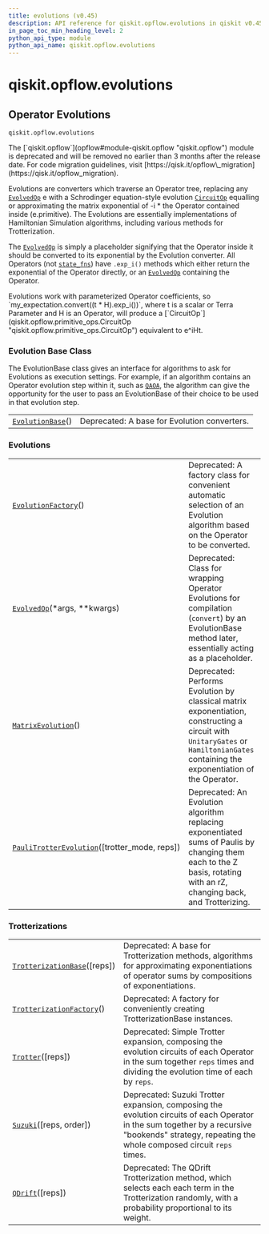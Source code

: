 ```yaml
---
title: evolutions (v0.45)
description: API reference for qiskit.opflow.evolutions in qiskit v0.45
in_page_toc_min_heading_level: 2
python_api_type: module
python_api_name: qiskit.opflow.evolutions
---
```


<span id="module-qiskit.opflow.evolutions" />

<span id="qiskit-opflow-evolutions" />

# qiskit.opflow\.evolutions

<span id="operator-evolutions-qiskit-opflow-evolutions" />

## Operator Evolutions

`qiskit.opflow.evolutions`

<Admonition title="Deprecated since version 0.24.0" type="danger">
  The [`qiskit.opflow`](opflow#module-qiskit.opflow "qiskit.opflow") module is deprecated and will be removed no earlier than 3 months after the release date. For code migration guidelines, visit [https://qisk.it/opflow\_migration](https://qisk.it/opflow_migration).
</Admonition>

Evolutions are converters which traverse an Operator tree, replacing any [`EvolvedOp`](qiskit.opflow.evolutions.EvolvedOp "qiskit.opflow.evolutions.EvolvedOp") e with a Schrodinger equation-style evolution [`CircuitOp`](qiskit.opflow.primitive_ops.CircuitOp "qiskit.opflow.primitive_ops.CircuitOp") equalling or approximating the matrix exponential of -i \* the Operator contained inside (e.primitive). The Evolutions are essentially implementations of Hamiltonian Simulation algorithms, including various methods for Trotterization.

The [`EvolvedOp`](qiskit.opflow.evolutions.EvolvedOp "qiskit.opflow.evolutions.EvolvedOp") is simply a placeholder signifying that the Operator inside it should be converted to its exponential by the Evolution converter. All Operators (not [`state_fns`](qiskit.opflow.state_fns#module-qiskit.opflow.state_fns "qiskit.opflow.state_fns")) have `.exp_i()` methods which either return the exponential of the Operator directly, or an [`EvolvedOp`](qiskit.opflow.evolutions.EvolvedOp "qiskit.opflow.evolutions.EvolvedOp") containing the Operator.

<Admonition title="Note" type="note">
  Evolutions work with parameterized Operator coefficients, so `my_expectation.convert((t * H).exp_i())`, where t is a scalar or Terra Parameter and H is an Operator, will produce a [`CircuitOp`](qiskit.opflow.primitive_ops.CircuitOp "qiskit.opflow.primitive_ops.CircuitOp") equivalent to e^iHt.
</Admonition>

### Evolution Base Class

The EvolutionBase class gives an interface for algorithms to ask for Evolutions as execution settings. For example, if an algorithm contains an Operator evolution step within it, such as [`QAOA`](qiskit.algorithms.QAOA "qiskit.algorithms.QAOA"), the algorithm can give the opportunity for the user to pass an EvolutionBase of their choice to be used in that evolution step.

|                                                                                                      |                                              |
| ---------------------------------------------------------------------------------------------------- | -------------------------------------------- |
| [`EvolutionBase`](qiskit.opflow.evolutions.EvolutionBase "qiskit.opflow.evolutions.EvolutionBase")() | Deprecated: A base for Evolution converters. |

### Evolutions

|                                                                                                                                                    |                                                                                                                                                                                    |
| -------------------------------------------------------------------------------------------------------------------------------------------------- | ---------------------------------------------------------------------------------------------------------------------------------------------------------------------------------- |
| [`EvolutionFactory`](qiskit.opflow.evolutions.EvolutionFactory "qiskit.opflow.evolutions.EvolutionFactory")()                                      | Deprecated: A factory class for convenient automatic selection of an Evolution algorithm based on the Operator to be converted.                                                    |
| [`EvolvedOp`](qiskit.opflow.evolutions.EvolvedOp "qiskit.opflow.evolutions.EvolvedOp")(\*args, \*\*kwargs)                                         | Deprecated: Class for wrapping Operator Evolutions for compilation (`convert`) by an EvolutionBase method later, essentially acting as a placeholder.                              |
| [`MatrixEvolution`](qiskit.opflow.evolutions.MatrixEvolution "qiskit.opflow.evolutions.MatrixEvolution")()                                         | Deprecated: Performs Evolution by classical matrix exponentiation, constructing a circuit with `UnitaryGates` or `HamiltonianGates` containing the exponentiation of the Operator. |
| [`PauliTrotterEvolution`](qiskit.opflow.evolutions.PauliTrotterEvolution "qiskit.opflow.evolutions.PauliTrotterEvolution")(\[trotter\_mode, reps]) | Deprecated: An Evolution algorithm replacing exponentiated sums of Paulis by changing them each to the Z basis, rotating with an rZ, changing back, and Trotterizing.              |

### Trotterizations

|                                                                                                                              |                                                                                                                                                                                                    |
| ---------------------------------------------------------------------------------------------------------------------------- | -------------------------------------------------------------------------------------------------------------------------------------------------------------------------------------------------- |
| [`TrotterizationBase`](qiskit.opflow.evolutions.TrotterizationBase "qiskit.opflow.evolutions.TrotterizationBase")(\[reps])   | Deprecated: A base for Trotterization methods, algorithms for approximating exponentiations of operator sums by compositions of exponentiations.                                                   |
| [`TrotterizationFactory`](qiskit.opflow.evolutions.TrotterizationFactory "qiskit.opflow.evolutions.TrotterizationFactory")() | Deprecated: A factory for conveniently creating TrotterizationBase instances.                                                                                                                      |
| [`Trotter`](qiskit.opflow.evolutions.Trotter "qiskit.opflow.evolutions.Trotter")(\[reps])                                    | Deprecated: Simple Trotter expansion, composing the evolution circuits of each Operator in the sum together `reps` times and dividing the evolution time of each by `reps`.                        |
| [`Suzuki`](qiskit.opflow.evolutions.Suzuki "qiskit.opflow.evolutions.Suzuki")(\[reps, order])                                | Deprecated: Suzuki Trotter expansion, composing the evolution circuits of each Operator in the sum together by a recursive "bookends" strategy, repeating the whole composed circuit `reps` times. |
| [`QDrift`](qiskit.opflow.evolutions.QDrift "qiskit.opflow.evolutions.QDrift")(\[reps])                                       | Deprecated: The QDrift Trotterization method, which selects each each term in the Trotterization randomly, with a probability proportional to its weight.                                          |

